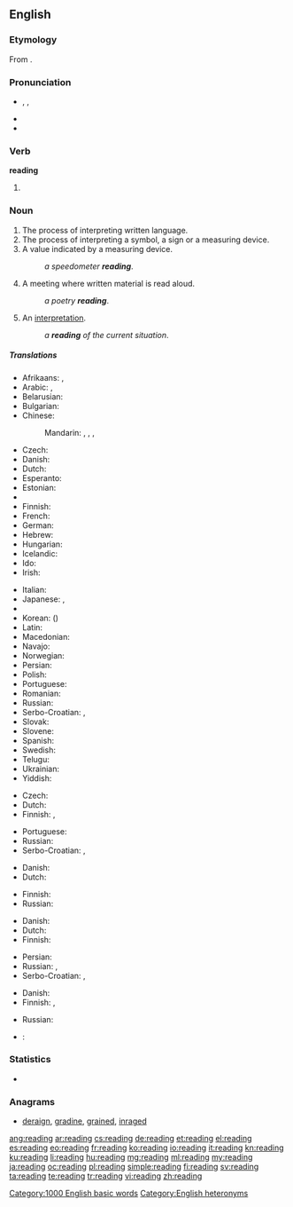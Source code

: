 {{wikipedia|reading (disambiguation)}}
{{also|Reading}}
==English==

===Etymology===
From {{suffix|read|ing}}.

===Pronunciation===
* {{enPR|rēd'ĭng}}, {{IPA|/ˈriːdɪŋ/}}, {{X-SAMPA|/"ri:dIN/}}
* {{audio|en-us-reading.ogg|Audio (US)}}
* {{rhymes|iːdɪŋ}}

===Verb===
'''reading'''

# {{present participle of|read}}

===Noun===
{{wikipedia}}
{{en-noun|s|-}}

# The process of interpreting written language.
# The process of interpreting a symbol, a sign or a measuring device.
# A value indicated by a measuring device.
#: ''a speedometer '''reading'''''.
# A meeting where written material is read aloud.
#: ''a poetry '''reading'''''.
# An [[interpretation]].
#: ''a '''reading''' of the current situation''.

=====Translations=====
{{trans-top|the process of interpreting written language}}
* Afrikaans: {{t-|af|lesing}}, {{t-|af|oplesing}}
* Arabic: {{t-|ar|قراءة|f|tr=qirā'a}}, {{t-|ar|مطالعة|f|tr=muṭālaʿa|sc=Arab}}
* Belarusian: {{t-|be|чытанне|n|tr=čytánnje|sc=Cyrl}}
* Bulgarian: {{t-|bg|четене|n|tr=čétene|sc=Cyrl}}
* Chinese:
*: Mandarin: {{t|cmn|讀書|sc=Hani}},  {{t+|cmn|读书|tr=dúshū|sc=Hani}},  {{t|cmn|閱讀|sc=Hani}},  {{t+|cmn|阅读|tr=yuèdú|sc=Hani}}
* Czech: {{t+|cs|čtení|n}}
* Danish: {{t-|da|læsning|c}}
* Dutch: {{t+|nl|lezen|n}}
* Esperanto: {{t-|eo|legado}}
* Estonian: {{t-|et|lugemine}}
* {{trreq|fo}}
* Finnish: {{t+|fi|lukeminen}}
* French: {{t+|fr|lecture|f}}
* German: {{t+|de|Lesen|n}}
* Hebrew: {{t-|he|קריאה|f|tr=k'ri'á|alt=קְרִיאָה|sc=Hebr}}
* Hungarian: {{t+|hu|olvasás}}
* Icelandic: {{t|is|lestur|m}}
* Ido: {{t+|io|lektado}}
* Irish: {{t-|ga|léitheoireacht|f}}
{{trans-mid}}
* Italian: {{t+|it|lettura|f}}
* Japanese: {{t+|ja|読書|tr=どくしょ, dokusho}},  {{t-|ja|読むこと|tr=よむこと, yomu-koto}}
* {{trreq|km}}
* Korean: {{t+|ko|독서|tr=dokseo|sc=Kore}} ({{t+|ko|讀書|sc=Kore}})
* Latin: {{t-|la|lectio|f}}
* Macedonian: {{t-|mk|читање|n|tr=čítanje|sc=Cyrl}}
* Navajo: {{tø|nv|óltaʼ}}
* Norwegian: {{t-|no|lesing}}
* Persian: {{t+|fa|خواندن|tr=xândan|sc=fa-Arab}}
* Polish: {{t+|pl|czytanie|n}}
* Portuguese: {{t+|pt|leitura}}
* Romanian: {{t-|ro|lectură|f}}
* Russian: {{t+|ru|чтение|n|tr=čténije}}
* Serbo-Croatian: {{t-|sh|читање|n}}, {{t-|sh|čitanje|n|alt=čìtānje}}
* Slovak: {{t-|sk|čítania|n}}
* Slovene: {{t-|sl|branje|n}}
* Spanish: {{t+|es|lectura|f}}
* Swedish: {{t+|sv|läsning}}
* Telugu: {{t+|te|చదువు|tr=caduvu}}
* Ukrainian: {{t-|uk|читання|n|tr=čytánnja|sc=Cyrl}}
* Yiddish: {{t-|yi|לייענונג|tr=leyenung|sc=Hebr}}
{{trans-bottom}}

{{trans-top|the process of interpreting a symbol}}
* Czech: {{t+|cs|čtení|n}}
* Dutch: {{t-|nl|uitlezing|f}}
* Finnish: {{t+|fi|lukeminen}}, {{t-|fi|tulkinta}}
{{trans-mid}}
* Portuguese: {{t+|pt|leitura}}
* Russian: {{t+|ru|чтение|n|tr=čténije}}
* Serbo-Croatian: {{t-|sh|читање|n}}, {{t-|sh|čitanje|n|alt=čìtānje}}
{{trans-bottom}}

{{trans-top|a value indicated by a measuring device}}
* Danish: {{t-|da|aflæsning|c}}
* Dutch: {{t-|nl|lezing|f}}
{{trans-mid}}
* Finnish: {{t-|fi|lukema}}
* Russian: {{t+|ru|показание|tr=pokazánije|sc=Cyrl}}
{{trans-bottom}}

{{trans-top|written material that is read aloud}}
* Danish: {{t-|da|forelæsning|c}}
* Dutch: {{t-|nl|inschatting|f}}
* Finnish: {{t-|fi|lausunta}}
{{trans-mid}}
* Persian: {{t+|fa|خوانی|tr=-xâni|sc=fa-Arab}}
* Russian: {{t+|ru|чтение|n|tr=čténije}}, {{t+|ru|чтиво|n|tr=čtívo|sc=Cyrl}}
* Serbo-Croatian: {{t-|sh|читање|n}}, {{t-|sh|čitanje|n|alt=čìtānje}}
{{trans-bottom}}

{{trans-top|an interpretation}}
* Danish: {{t-|da|fortolkning|c}}
* Finnish: {{t-|fi|tulkinta}}, {{t+|fi|lukeminen}}
{{trans-mid}}
* Russian: {{t+|ru|толкование|n|tr=tolkovánije|sc=Cyrl}}
{{trans-bottom}}

{{checktrans}}
* {{ttbc|it}}: {{t+|it|lettura|f}}

===Statistics===
* {{rank|broke|waiting|political|774|reading|German|seven|notice}}

===Anagrams===
* [[deraign#English|deraign]], [[gradine#English|gradine]], [[grained#English|grained]], [[inraged#English|inraged]]

[[Category:1000 English basic words]]
[[Category:English heteronyms]]

[[ang:reading]]
[[ar:reading]]
[[cs:reading]]
[[de:reading]]
[[et:reading]]
[[el:reading]]
[[es:reading]]
[[eo:reading]]
[[fr:reading]]
[[ko:reading]]
[[io:reading]]
[[it:reading]]
[[kn:reading]]
[[ku:reading]]
[[li:reading]]
[[hu:reading]]
[[mg:reading]]
[[ml:reading]]
[[my:reading]]
[[ja:reading]]
[[oc:reading]]
[[pl:reading]]
[[simple:reading]]
[[fi:reading]]
[[sv:reading]]
[[ta:reading]]
[[te:reading]]
[[tr:reading]]
[[vi:reading]]
[[zh:reading]]